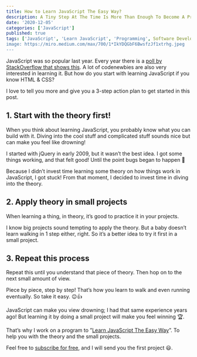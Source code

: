 ```yaml
---
title: How to Learn JavaScript The Easy Way?
description: A Tiny Step At The Time Is More Than Enough To Become A Pro
date: '2020-12-05'
categories: ['JavaScript']
published: true
tags: ['JavaScript', 'Learn JavaScript', 'Programming', Software Development']
image: https://miro.medium.com/max/700/1*IkYDQGbF6BwsfzJf1xtrhg.jpeg
---
```


JavaScript was so popular last year. Every year there is a [poll by StackOverflow that shows this](https://insights.stackoverflow.com/survey/2019). A lot of codenewbies are also very interested in learning it. But how do you start with learning JavaScript if you know HTML & CSS?

I love to tell you more and give you a 3-step action plan to get started in this post.

## 1. Start with the theory first!

When you think about learning JavaScript, you probably know what you can build with it. Diving into the cool stuff and complicated stuff sounds nice but can make you feel like drowning!

I started with jQuery in early 2009, but it wasn’t the best idea. I got some things working, and that felt good! Until the point bugs began to happen 🥴

Because I didn’t invest time learning some theory on how things work in JavaScript, I got stuck! From that moment, I decided to invest time in diving into the theory.

## 2. Apply theory in small projects

When learning a thing, in theory, it’s good to practice it in your projects.

I know big projects sound tempting to apply the theory. But a baby doesn’t learn walking in 1 step either, right. So it’s a better idea to try it first in a small project.

## 3. Repeat this process

Repeat this until you understand that piece of theory. Then hop on to the next small amount of view.

Piece by piece, step by step! That’s how you learn to walk and even running eventually. So take it easy. 😉👍

JavaScript can make you view drowning; I had that same experience years ago! But learning it by doing a small project will make you feel winning 🏆.

That’s why I work on a program to ”[Learn JavaScript The Easy Way](https://mailchi.mp/7ea77c9742bb/learn-javascript-the-easy-way)”. To help you with the theory and the small projects.

Feel free to [subscribe for free](https://mailchi.mp/7ea77c9742bb/learn-javascript-the-easy-way), and I will send you the first project 😃.